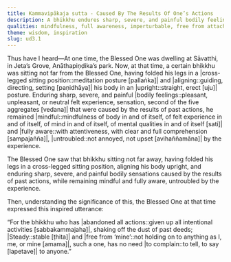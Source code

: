 ```yaml
---
title: Kammavipākaja sutta - Caused By The Results Of One’s Actions
description: A bhikkhu endures sharp, severe, and painful bodily feelings caused by the results of past actions, while remaining mindful and fully aware, untroubled by the experience.
qualities: mindfulness, full awareness, imperturbable, free from attachment
theme: wisdom, inspiration
slug: ud3.1
---
```


Thus have I heard—At one time, the Blessed One was dwelling at Sāvatthi, in Jeta’s Grove, Anāthapiṇḍika’s park. Now, at that time, a certain bhikkhu was sitting not far from the Blessed One, having folded his legs in a |cross-legged sitting position::meditation posture [pallaṅka]| and |aligning::guiding, directing, setting [paṇidhāya]| his body in an |upright::straight, erect [uju]| posture. Enduring sharp, severe, and painful |bodily feelings::pleasant, unpleasant, or neutral felt experience, sensation, second of the five aggregates [vedana]| that were caused by the results of past actions, he remained |mindful::mindfulness of body in and of itself, of felt experience in and of itself, of mind in and of itself, of mental qualities in and of itself [sati]| and |fully aware::with attentiveness, with clear and full comprehension [sampajañña]|, |untroubled::not annoyed, not upset [avihaññamāna]| by the experience.

The Blessed One saw that bhikkhu sitting not far away, having folded his legs in a cross-legged sitting position, aligning his body upright, and enduring sharp, severe, and painful bodily sensations caused by the results of past actions, while remaining mindful and fully aware, untroubled by the experience.

Then, understanding the significance of this, the Blessed One at that time expressed this inspired utterance:

“For the bhikkhu who has |abandoned all actions::given up all intentional activities [sabbakammajaha]|,
shaking off the dust of past deeds;
|Steady::stable [ṭhita]| and |free from ‘mine’::not holding on to anything as I, me, or mine [amama]|, such a one,
has no need |to complain::to tell, to say [lapetave]| to anyone.”